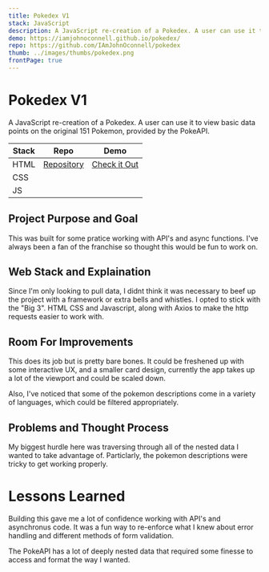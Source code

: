 ```yaml
---
title: Pokedex V1
stack: JavaScript
description: A JavaScript re-creation of a Pokedex. A user can use it to view basic data points on the original 151 Pokemon, provided by the PokeAPI.
demo: https://iamjohnoconnell.github.io/pokedex/
repo: https://github.com/IAmJohnOconnell/pokedex
thumb: ../images/thumbs/pokedex.png
frontPage: true
---
```



<ProjectHeader>

# Pokedex V1

A JavaScript re-creation of a Pokedex. A user can use it to view basic data points on the original 151 Pokemon, provided by the PokeAPI.

| Stack | Repo                                                         | Demo                                                        |
| ----- | ------------------------------------------------------------ | ----------------------------------------------------------- |
| HTML  | [Repository](https://github.com/IAmJohnOconnell/pokedex)     | [Check it Out](https://iamjohnoconnell.github.io/pokedex/)  |
| CSS   |                                                              |                                                             |
| JS    |                                                              |                                                             |

</ProjectHeader>

<ImgContainer>
	<GatsbyImage alt='IMAGE ALT TEXT' image={getImage(props.image)} />
</ImgContainer>

<ProjectDetailFlexContainer>

<ProjectSection>

## Project Purpose and Goal

This was built for some pratice working with API's and async functions. I've always been a fan of the franchise so thought this would be fun to work on.

</ProjectSection>

<ProjectSection>

## Web Stack and Explaination

Since I'm only looking to pull data, I didnt think it was necessary to beef up the project with a framework or extra bells and whistles. I opted to stick with the "Big 3". HTML CSS and Javascript, along with Axios to make the http requests easier to work with.

</ProjectSection>

<ProjectSection>

## Room For Improvements

This does its job but is pretty bare bones. It could be freshened up with some interactive UX, and a smaller card design, currently the app takes up a lot of the viewport and could be scaled down.

Also, I've noticed that some of the pokemon descriptions come in a variety of languages, which could be filtered appropriately.

</ProjectSection>

<ProjectSection>

## Problems and Thought Process

My biggest hurdle here was traversing through all of the nested data I wanted to take advantage of. Particlarly, the pokemon descriptions were tricky to get working properly.

</ProjectSection>

</ProjectDetailFlexContainer>

<LessonsLearned>

# Lessons Learned

Building this gave me a lot of confidence working with API's and asynchronus code. It was a fun way to re-enforce what I knew about error handling and different methods of form validation.

The PokeAPI has a lot of deeply nested data that required some finesse to access and format the way I wanted.

</LessonsLearned>
